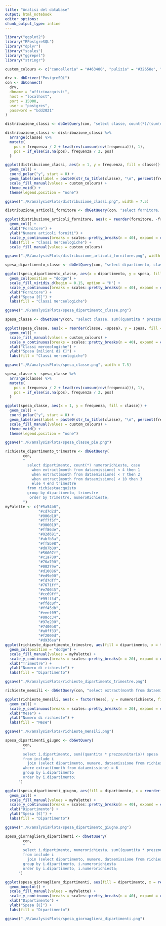 ```yaml
---
title: "Analisi del database"
output: html_notebook
editor_options:
chunk_output_type: inline
---
```



```r
library("ggplot2")
library("RPostgreSQL")
library("dplyr")
library("scales")
library("ggrepel")
library("stringr")

custom_colours <- c("cancelleria" = "#463480", "pulizia" = "#32658e", "libri" = "#218e8d", "informatica" = "#33b67a", "elettronica" = "#8dd645", "mobilia" = "#fde725")
```

```r
drv <- dbDriver("PostgreSQL")
con <- dbConnect(
  drv,
  dbname = "ufficioacquisti",
  host = "localhost",
  port = 15000,
  user = "postgres",
  password = "bdd2021"
)
```


```r
distribuzione_classi <- dbGetQuery(con, "select classe, count(*)/(sum(count(*)) over()) as frequenza from articolo group by classe;")

distribuzione_classi <- distribuzione_classi %>%
  arrange(classe) %>%
  mutate(
    pos = frequenza / 2 + lead(rev(cumsum(rev(frequenza))), 1),
    pos = if_else(is.na(pos), frequenza / 2, pos)
  )

ggplot(distribuzione_classi, aes(x = 1, y = frequenza, fill = classe)) +
  geom_col() +
  coord_polar("y", start = 0) +
  geom_label(aes(label = paste0(str_to_title(classe), "\n", percent(frequenza)), y = pos), size = 4, nudge_x = 1) +
  scale_fill_manual(values = custom_colours) +
  theme_void() +
  theme(legend.position = "none")

```


```r
ggsave("./R/analysisPlots/distribuzione_classi.png", width = 7.5)
```

```r
distribuzione_articoli_fornitore <- dbGetQuery(con, "select fornitore, classe, count(*) as frequenza from fornisce as f join (select codice, classe from articolo) as a on f.articolo = a.codice group by fornitore, classe;")

ggplot(distribuzione_articoli_fornitore, aes(x = reorder(fornitore, -frequenza, sum), y = frequenza, fill = reorder(classe, frequenza))) +
  geom_col() +
  xlab("Fornitore") +
  ylab("Numero articoli forniti") +
  scale_y_continuous(breaks = scales::pretty_breaks(n = 40), expand = c(0, 0), limits = c(0, 220)) +
  labs(fill = "Classi merceologiche") +
  scale_fill_manual(values = custom_colours)

```

```r
ggsave("./R/analysisPlots/distribuzione_articoli_fornitore.png", width = 7.5)
```

```r
spesa_dipartimento_classe <- dbGetQuery(con, "select dipartimento, classe, sum(quantita * prezzounitario) as spesa from include i join (select codice, classe from articolo) a on i.articolo = a.codice group by dipartimento, classe;")

ggplot(spesa_dipartimento_classe, aes(x = dipartimento, y = spesa, fill = classe)) +
  geom_col(position = "dodge") +
  scale_fill_viridis_d(begin = 0.15, option = "H") +
  scale_y_continuous(breaks = scales::pretty_breaks(n = 40), expand = c(0, 0)) +
  xlab("Fornitore") +
  ylab("Spesa [€]") +
  labs(fill = "Classi merceologiche")

```

```r
ggsave("./R/analysisPlots/spesa_dipartimento_classe.png")
```

```r
spesa_classe <- dbGetQuery(con, "select classe, sum((quantita * prezzounitario)/1000000) as spesa, sum((quantita * prezzounitario)/1000000)/(sum(sum((quantita * prezzounitario)/1000000)) over()) as frequenza from include i join (select codice, classe from articolo) a on i.articolo = a.codice group by classe;")

ggplot(spesa_classe, aes(x = reorder(classe, -spesa), y = spesa, fill = classe)) +
  geom_col() +
  scale_fill_manual(values = custom_colours) +
  scale_y_continuous(breaks = scales::pretty_breaks(n = 40), expand = c(0, 0)) +
  xlab("Classi merceologiche") +
  ylab("Spesa [milioni di €]") +
  labs(fill = "Classi merceologiche")
```

```r
ggsave("./R/analysisPlots/spesa_classe.png", width = 7.5)
```

```r
spesa_classe <- spesa_classe %>%
  arrange(classe) %>%
  mutate(
    pos = frequenza / 2 + lead(rev(cumsum(rev(frequenza))), 1),
    pos = if_else(is.na(pos), frequenza / 2, pos)
  )

ggplot(spesa_classe, aes(x = 1, y = frequenza, fill = classe)) +
  geom_col() +
  coord_polar("y", start = 0) +
  geom_label(aes(label = paste0(str_to_title(classe), "\n", percent(frequenza)), y = pos), size = 4, nudge_x = 1) +
  scale_fill_manual(values = custom_colours) +
  theme_void() +
  theme(legend.position = "none")
```

```r
ggsave("./R/analysisPlots/spesa_classe_pie.png")
```

```r
richieste_dipartimento_trimestre <- dbGetQuery(
        con,
        "
          select dipartimento, count(*) numerorichieste, case
            when extract(month from dataemissione) < 4 then 1
            when extract(month from dataemissione) < 7 then 2
            when extract(month from dataemissione) < 10 then 3
            else 4 end trimestre
          from richiestaacquisto
          group by dipartimento, trimestre
           order by trimestre, numeroRichieste;
        ")
myPalette <- c("#5a54b6",
               "#cd7d2d",
               "#006d10",
               "#ff7f5f",
               "#900019",
               "#ff86de",
               "#02d691",
               "#abfb8a",
               "#ff5b98",
               "#d07b00",
               "#56007f",
               "#c1a700",
               "#76a700",
               "#00279e",
               "#d10086",
               "#ed9e00",
               "#fd7dff",
               "#7671ff",
               "#e70045",
               "#cc69ff",
               "#99ff5d",
               "#ffdc0f",
               "#ff45db",
               "#eeef09",
               "#00cc34",
               "#97e200",
               "#7400b8",
               "#a0ff33",
               "#f2000d",
               "#d936ea")
ggplot(richieste_dipartimento_trimestre, aes(fill = dipartimento, x = trimestre, y = numerorichieste)) +
  geom_col(position = "dodge") +
  scale_fill_manual(values = myPalette) +
  scale_y_continuous(breaks = scales::pretty_breaks(n = 20), expand = c(0, 0)) +
  xlab("Trimestre") +
  ylab("Numero di richieste") +
  labs(fill = "Dipartimento")
```

```r
ggsave("./R/analysisPlots/richieste_dipartimento_trimestre.png")
```

```r
richieste_mensili <- dbGetQuery(con, "select extract(month from dataemissione) mese, count(*) numerorichieste from richiestaacquisto group by mese order by mese;")

ggplot(richieste_mensili, aes(x = factor(mese), y = numerorichieste, fill = factor(mese))) +
  geom_col() +
  scale_y_continuous(breaks = scales::pretty_breaks(n = 20), expand = c(0, 0)) +
  xlab("Mese") +
  ylab("Numero di richieste") +
  labs(fill = "Mese")
```

```r
ggsave("./R/analysisPlots/richieste_mensili.png")
```

```r
spesa_dipartimenti_giugno <- dbGetQuery(
        con,
        "
        select i.dipartimento, sum((quantita * prezzounitario)) spesa
        from include i
          join (select dipartimento, numero, dataemissione from richiestaacquisto) r on r.dipartimento = i.dipartimento and r.numero = i.numerorichiesta
        where extract(month from dataemissione) = 6
        group by i.dipartimento
        order by i.dipartimento;
      ")

ggplot(spesa_dipartimenti_giugno, aes(fill = dipartimento, x = reorder(dipartimento, -spesa), y = spesa)) +
  geom_col() +
  scale_fill_manual(values = myPalette) +
  scale_y_continuous(breaks = scales::pretty_breaks(n = 40), expand = c(0, 0)) +
  xlab("Dipartimento") +
  ylab("Spesa [€]") +
  labs(fill = "Dipartimento")
```

```r
ggsave("./R/analysisPlots/spesa_dipartimento_giugno.png")
```


```r
spesa_giornagliera_dipartimenti <- dbGetQuery(
        con,
        "
        select i.dipartimento, numerorichiesta, sum((quantita * prezzounitario)) spesa
        from include i
          join (select dipartimento, numero, dataemissione from richiestaacquisto) r on r.dipartimento = i.dipartimento and r.numero = i.numerorichiesta
        group by i.dipartimento, i.numerorichiesta
        order by i.dipartimento, i.numerorichiesta;
      ")

ggplot(spesa_giornagliera_dipartimenti, aes(fill = dipartimento, x = reorder(dipartimento, -spesa), y = spesa)) +
  geom_boxplot() +
  scale_fill_manual(values = myPalette) +
  scale_y_continuous(breaks = scales::pretty_breaks(n = 40), expand = c(0, 0)) +
  xlab("Dipartimento") +
  ylab("Spesa [€]") +
  labs(fill = "Dipartimento")

```

```r
ggsave("./R/analysisPlots/spesa_giornagliera_dipartimenti.png")
```
